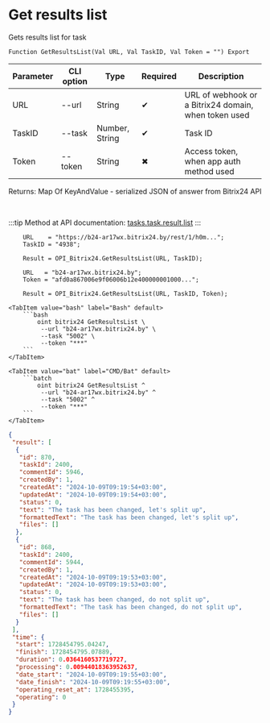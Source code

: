 ﻿---
sidebar_position: 6
---


# Get results list
 Gets results list for task



`Function GetResultsList(Val URL, Val TaskID, Val Token = "") Export`

  | Parameter | CLI option | Type | Required | Description |
  |-|-|-|-|-|
  | URL | --url | String | &#x2714; | URL of webhook or a Bitrix24 domain, when token used |
  | TaskID | --task | Number, String | &#x2714; | Task ID |
  | Token | --token | String | &#x2716; | Access token, when app auth method used |

  
  Returns:  Map Of KeyAndValue - serialized JSON of answer from Bitrix24 API

<br/>

:::tip
Method at API documentation: [tasks.task.result.list](https://dev.1c-bitrix.ru/rest_help/tasks/task/tasks/tasks_task_result.list.php)
:::
<br/>



```bsl title="1C:Enterprise/OneScript code example"
    URL    = "https://b24-ar17wx.bitrix24.by/rest/1/h0m...";
    TaskID = "4938";

    Result = OPI_Bitrix24.GetResultsList(URL, TaskID);

    URL   = "b24-ar17wx.bitrix24.by";
    Token = "afd0a867006e9f06006b12e400000001000...";

    Result = OPI_Bitrix24.GetResultsList(URL, TaskID, Token);
```
 

 <Tabs>
  
    <TabItem value="bash" label="Bash" default>
        ```bash
            oint bitrix24 GetResultsList \
             --url "b24-ar17wx.bitrix24.by" \
             --task "5002" \
             --token "***"
        ```
    </TabItem>
  
    <TabItem value="bat" label="CMD/Bat" default>
        ```batch
            oint bitrix24 GetResultsList ^
             --url "b24-ar17wx.bitrix24.by" ^
             --task "5002" ^
             --token "***"
        ```
    </TabItem>
</Tabs>


```json title="Result"
{
 "result": [
  {
   "id": 870,
   "taskId": 2400,
   "commentId": 5946,
   "createdBy": 1,
   "createdAt": "2024-10-09T09:19:54+03:00",
   "updatedAt": "2024-10-09T09:19:54+03:00",
   "status": 0,
   "text": "The task has been changed, let's split up",
   "formattedText": "The task has been changed, let's split up",
   "files": []
  },
  {
   "id": 868,
   "taskId": 2400,
   "commentId": 5944,
   "createdBy": 1,
   "createdAt": "2024-10-09T09:19:53+03:00",
   "updatedAt": "2024-10-09T09:19:53+03:00",
   "status": 0,
   "text": "The task has been changed, do not split up",
   "formattedText": "The task has been changed, do not split up",
   "files": []
  }
 ],
 "time": {
  "start": 1728454795.04247,
  "finish": 1728454795.07889,
  "duration": 0.0364160537719727,
  "processing": 0.00944018363952637,
  "date_start": "2024-10-09T09:19:55+03:00",
  "date_finish": "2024-10-09T09:19:55+03:00",
  "operating_reset_at": 1728455395,
  "operating": 0
 }
}
```
